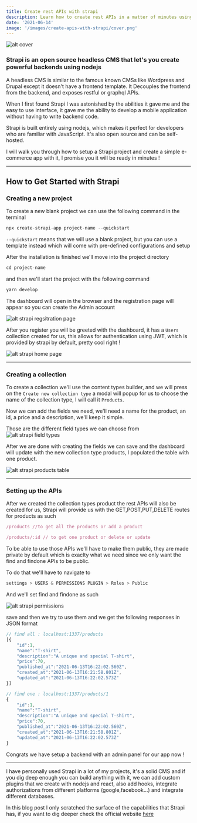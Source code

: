 ```yaml
---
title: Create rest APIs with strapi
description: Learn how to create rest APIs in a matter of minutes using Strapi !
date: '2021-06-14'
image: '/images/create-apis-with-strapi/cover.png'
---
```


![alt cover](/images/create-apis-with-strapi/cover.png)

### Strapi is an open source headless CMS that let's you create powerful backends using nodejs

A headless CMS is similar to the famous known CMSs like Wordpress and Drupal except it doesn't have a frontend template.
It Decouples the frontend from the backend, and exposes restful or graphql APIs.

When I first found Strapi I was astonished by the abilities it gave me and the easy to use interface, it gave me the ability to
develop a mobile application without having to write backend code.

Strapi is built entirely using nodejs, which makes it perfect for developers who are familiar with JavaScript.
It's also open source and can be self-hosted.

I will walk you through how to setup a Strapi project and create a simple e-commerce app with it, I promise you it will be ready in minutes !

---

## How to Get Started with Strapi

### Creating a new project

To create a new blank project we can use the following command in the terminal

```js
npx create-strapi-app project-name --quickstart
```

`--quickstart` means that we will use a blank project, but you can use a template instead which will come with
pre-defined configurations and setup

After the installation is finished we'll move into the project directory

```js
cd project-name
```

and then we'll start the project with the following command

```js
yarn develop
```

The dashboard will open in the browser and the registration page will appear so you can
create the Admin account

![alt strapi regsitration page](/images/create-apis-with-strapi/register-admin.png)

After you register you will be greeted with the dashboard, it has a `Users` collection created for us,
this allows for authentication using JWT, which is provided by strapi by default, pretty cool right !

![alt strapi home page](/images/create-apis-with-strapi/homepage.png)

---

### Creating a collection

To create a collection we'll use the content types builder, and we will press on the `Create new collection type`
a modal will popup for us to choose the name of the collection type, I will call it `Products`.

Now we can add the fields we need, we'll need a name for the product, an id, a price and a description,
we'll keep it simple.

Those are the different field types we can choose from
![alt strapi field types](/images/create-apis-with-strapi/field-types.png)

After we are done with creating the fields we can save and the dashboard will update with the new collection type products,
I populated the table with one product.

![alt strapi products table](/images/create-apis-with-strapi/products.png)

---

### Setting up the APIs

After we created the collection types product the rest APIs will also be created for us, Strapi will provide us with the
GET,POST,PUT,DELETE routes for products as such

```js
/products //to get all the products or add a product

/products/:id // to get one product or delete or update
```

To be able to use those APIs we'll have to make them public, they are made private by default which is exaclty what we need
since we only want the find and findone APIs to be public.

To do that we'll have to navigate to

```js
settings > USERS & PERMISSIONS PLUGIN > Roles > Public
```

And we'll set find and findone as such

![alt strapi permissions](/images/create-apis-with-strapi/permissions.png)

save and then we try to use them and we get the following responses in JSON format

```js
// find all : localhost:1337/products
[{
    "id":1,
    "name":"T-shirt",
    "description":"A unique and special T-shirt",
    "price":70,
    "published_at":"2021-06-13T16:22:02.560Z",
    "created_at":"2021-06-13T16:21:58.801Z",
    "updated_at":"2021-06-13T16:22:02.573Z"
}]

// find one : localhost:1337/products/1
{
    "id":1,
    "name":"T-shirt",
    "description":"A unique and special T-shirt",
    "price":70,
    "published_at":"2021-06-13T16:22:02.560Z",
    "created_at":"2021-06-13T16:21:58.801Z",
    "updated_at":"2021-06-13T16:22:02.573Z"
}

```

Congrats we have setup a backend with an admin panel for our app now !

---

I have personally used Strapi in a lot of my projects, it's a solid CMS and if you dig deep enough you can build anything with it,
we can add custom plugins that we create with nodejs and react, also add hooks, integrate authorizations from different platforms (google,facebook...) and integrate different databases.

In this blog post I only scratched the surface of the capabilities that Strapi has, if you want to dig deeper check the official website <a href="https://strapi.io/" target="blank">here</a>
